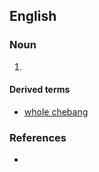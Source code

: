 ==English==

===Noun===
{{en-noun}}

# {{archaic spelling of|shebang|lang=en}} {{qualifier|a lean-to or temporary shelter|lang=en}}

====Derived terms====
* [[whole chebang]]

===References===
* {{R:Wordorigins.org|whole_shebang_the|whole shebang, the|Tuesday, February 20, 2007}}